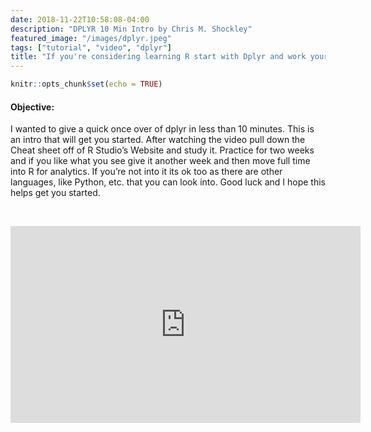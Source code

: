 ```yaml
---
date: 2018-11-22T10:58:08-04:00
description: "DPLYR 10 Min Intro by Chris M. Shockley"
featured_image: "/images/dplyr.jpeg"
tags: ["tutorial", "video", "dplyr"]
title: "If you're considering learning R start with Dplyr and work your way from there!"
---
```


```r
knitr::opts_chunk$set(echo = TRUE)
```


#### Objective:

I wanted to give a quick once over of dplyr in less than 10 minutes.  This is an intro that will get you started.  After watching the video pull down the Cheat sheet off of R Studio's Website and study it.  Practice for two weeks and if you like what you see give it another week and then move full time into R for analytics.  If you're not into it its ok too as there are other languages, like Python, etc. that you can look into.  Good luck and I hope this helps get you started.

<br>


<iframe width="560" height="315" src="https://www.youtube.com/embed/wb0WJuBJgnU" frameborder="0" allow="accelerometer; autoplay; encrypted-media; gyroscope; picture-in-picture" allowfullscreen></iframe>